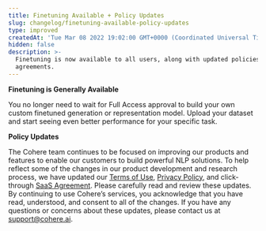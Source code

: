 ```yaml
---
title: Finetuning Available + Policy Updates
slug: changelog/finetuning-available-policy-updates
type: improved
createdAt: 'Tue Mar 08 2022 19:02:00 GMT+0000 (Coordinated Universal Time)'
hidden: false
description: >-
  Finetuning is now available to all users, along with updated policies and
  agreements.
---
```

**Finetuning is Generally Available**

You no longer need to wait for Full Access approval to build your own custom finetuned generation or representation model. Upload your dataset and start seeing even better performance for your specific task.

**Policy Updates**

The Cohere team continues to be focused on improving our products and features to enable our customers to build powerful NLP solutions. To help reflect some of the changes in our product development and research process, we have updated our [Terms of Use](https://cohere.ai/terms-of-use), [Privacy Policy](https://cohere.ai/privacy), and click-through [SaaS Agreement](https://cohere.ai/saas-agreement). Please carefully read and review these updates. By continuing to use Cohere’s services, you acknowledge that you have read, understood, and consent to all of the changes. If you have any questions or concerns about these updates, please contact us at support@cohere.ai.
